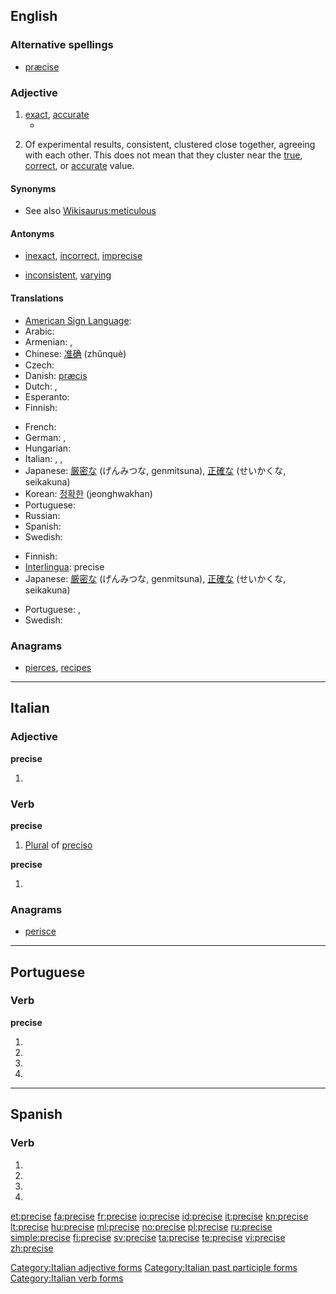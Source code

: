 ==English==

===Alternative spellings===
* [[præcise]] {{i|archaic}}

===Adjective===
{{en-adj}}

# [[exact]], [[accurate]]
#* {{quote-book|year=1921|author=Bertrand Russell|title=[[S:The Analysis of Mind/Lecture IX|The Analysis of Mind]]|passage=A memory is "'''precise'''" when the occurrences that would verify it are narrowly circumscribed: for instance, "I met Jones" is precise as compared to "I met a man." A memory is "accurate" when it is both precise and true, i.e. in the above instance, if it was Jones I met.}}
# {{sciences}} Of experimental results, consistent, clustered close together, agreeing with each other. This does not mean that they cluster near the [[true]], [[correct]], or [[accurate]] value.

====Synonyms====
* See also [[Wikisaurus:meticulous]]

====Antonyms====
* {{sense|exact, accurate}} [[inexact]], [[incorrect]], [[imprecise]]
* {{sense|consistent}} [[inconsistent]], [[varying]]

====Translations====
{{trans-top|exact}}
* [[American Sign Language]]: {{tø|ase|SmallO@NearTipThumb-PalmDown-SmallO@CenterChesthigh-PalmUp CirclesSurface Contact|xs=American Sign Language}}
* Arabic: {{Arab|[[مضبوط]]}} {{IPAchar|(maɖbūʈ)}} {{m}}
* Armenian: {{t-|hy|ճիշտ|tr=č̣išt}}, {{t|hy|ճշգրիտ|tr=č̣šgrit}}
* Chinese: [[准确]] (zhǔnquè)
* Czech: {{t-|cs|přesný|m}}
* Danish: [[præcis]]
* Dutch: {{t-|nl|nauwkeurig}}, {{t+|nl|precies}}
* Esperanto: {{t+|eo|preciza|xs=Esperanto}}
* Finnish: {{t+|fi|tarkka}}
{{trans-mid}}
* French: {{t+|fr|précis}}
* German: {{t+|de|präzise}}, {{t+|de|genau}}
* Hungarian: {{t+|hu|pontos}}
* Italian: {{t+|it|preciso}}, {{t+|it|esatto}}, {{t+|it|accurato}}
* Japanese: [[厳密な]] (げんみつな, genmitsuna), [[正確な]] (せいかくな, seikakuna)
* Korean: [[정확한]] (jeonghwakhan)
* Portuguese: {{t+|pt|preciso}}
* Russian: {{t+|ru|точный|tr=tóčnyj}}
* Spanish: {{t-|es|preciso}}
* Swedish: {{t+|sv|precis}}
{{trans-bottom}}

{{trans-top|(sciences) clustered close together}}
* Finnish: {{t+|fi|tarkka}}
* [[Interlingua]]: precise
* Japanese: [[厳密な]] (げんみつな, genmitsuna), [[正確な]] (せいかくな, seikakuna)
{{trans-mid}}
* Portuguese: {{t+|pt|preciso|m}}, {{t-|pt|precisa|f}}
* Swedish: {{t+|sv|noggrann}}
{{trans-bottom}}

===Anagrams===
* {{alphagram|ceeiprs}} [[pierces#English|pierces]], [[recipes#English|recipes]]

----

==Italian==

===Adjective===
'''precise''' {{p}}

# {{feminine of|preciso#Adjective|preciso}}

===Verb===
'''precise''' {{f}}

# [[plural|Plural]] of [[preciso]]

'''precise'''

# {{form of|[[third-person|Third-person]] [[singular]] [[past historic]]|[[precidere#Italian|precidere]]|lang=Italian}}

===Anagrams===
* {{alphagram|ceeiprs}} [[perisce#Italian|perisce]]

[[Category:Italian adjective forms]]
[[Category:Italian past participle forms]]
[[Category:Italian verb forms]]

----

==Portuguese==

===Verb===
'''precise'''

# {{pt-verb form of|[[precisar]]|ar|subjunctive|present|singular|first}}
# {{pt-verb form of|[[precisar]]|ar|subjunctive|present|singular|third}}
# {{pt-verb form of|[[precisar]]|ar|imperative|affirmative|singular|third}}
# {{pt-verb form of|[[precisar]]|ar|imperative|negative|singular|third}}

----

==Spanish==

===Verb===
{{es-verb-form|precisar}}

# {{es-verb form of|ending=ar|mood=imperative|pers=2|formal=yes|number=singular|[[precisar]]}}
# {{es-verb form of|ending=ar|mood=subjunctive|tense=present|pers=1|number=singular|[[precisar]]}}
# {{es-verb form of|ending=ar|mood=subjunctive|tense=present|pers=2|formal=yes|number=singular|[[precisar]]}}
# {{es-verb form of|ending=ar|mood=subjunctive|tense=present|pers=3|number=singular|[[precisar]]}}

[[et:precise]]
[[fa:precise]]
[[fr:precise]]
[[io:precise]]
[[id:precise]]
[[it:precise]]
[[kn:precise]]
[[lt:precise]]
[[hu:precise]]
[[ml:precise]]
[[no:precise]]
[[pl:precise]]
[[ru:precise]]
[[simple:precise]]
[[fi:precise]]
[[sv:precise]]
[[ta:precise]]
[[te:precise]]
[[vi:precise]]
[[zh:precise]]